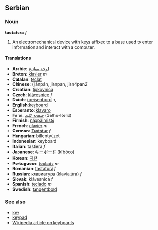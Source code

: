 ==Serbian==

===Noun===
'''tastatura''' ''f''

# {{computing}} An electromechanical device with keys affixed to a base used to enter information and interact with a computer.

====Translations====
*'''Arabic''': [[لوحة مفاتيح]]
*'''Breton''': [[klavier]]  ''m'' 
*'''Catalan''': [[teclat]] 
*'''Chinese''': (jiànpán, jianpan, jian4pan2)
*'''Croatian''': [[tipkovnica]]
*'''Czech''':  [[klávesnice]]  ''f''
*'''Dutch''': [[toetsenbord]] ''n'',
*'''English''':[[keyboard]] 
*'''Esperanto''': [[klavaro]]
*'''Farsi''': [[صفحه کلید]] (Safhe-Kelid)
*'''Finnish''': [[näppäimistö]]  
*'''French''': [[clavier]] ''m'' 
*'''German''': [[Tastatur]] ''f''
*'''Hungarian''': billentyüzet
*'''Indonesian''': keyboard
*'''Italian''': [[tastiera]] ''f''
*'''Japanese''': [[キーボード]] (kībōdo)
*'''Korean''': [[자판]] 
*'''Portuguese''': [[teclado]] ''m'' 
*'''Romanian''': [[tastatură]] ''f''
*'''Russian''': [[клавиатура]] (klaviat&uacute;ra) ''f''
*'''Slovak''': [[klávesnica]]  ''f''
*'''Spanish''': [[teclado]] ''m''
*'''Swedish''': [[tangentbord]]

===See also===
*[[key]]
*[[keypad]]
*[http://en.wikipedia.org/wiki/Keyboard Wikipedia article on keyboards]